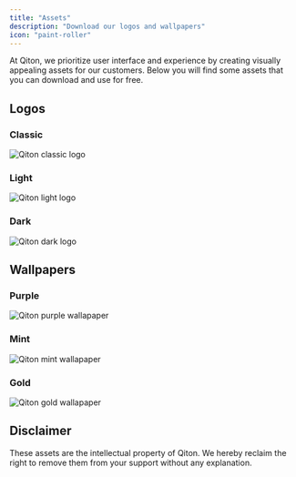 ```yaml
---
title: "Assets"
description: "Download our logos and wallpapers"
icon: "paint-roller"
---
```


At Qiton, we prioritize user interface and experience by creating visually appealing assets for our customers.
Below you will find some assets that you can download and use for free.

## Logos

### Classic

<Frame>
    <img
        src="./images/assets/logo.png"
        alt="Qiton classic logo"
    />
</Frame>

### Light

<Frame>
    <img
        src="./images/assets/logo-light.png"
        alt="Qiton light logo"
    />
</Frame>

### Dark

<Frame>
    <img
        src="./images/assets/logo-dark.png"
        alt="Qiton dark logo"
    />
</Frame>

## Wallpapers

### Purple

<Frame>
    <img
        src="./images/assets/wallpaper-purple.png"
        alt="Qiton purple wallapaper"
    />
</Frame>

### Mint

<Frame>
    <img
        src="./images/assets/wallpaper-mint.png"
        alt="Qiton mint wallapaper"
    />
</Frame>

### Gold

<Frame>
    <img
        src="./images/assets/wallpaper-gold.png"
        alt="Qiton gold wallapaper"
    />
</Frame>

## Disclaimer

These assets are the intellectual property of Qiton.
We hereby reclaim the right to remove them from your support without any explanation.
